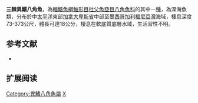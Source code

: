 {{Speciesbox
| name = 三棘異鰭八角魚
| image = 
| image_width = 250px
| status = NE
| status_system = IUCN3.1
| ordo [[鮋形目|鮋形目]] Scorpaeniformes
| genus = Xeneretmus
| species = triacanthus
| authority = [[Gilbert|Gilbert]], 1890
| synonyms = *''Xenochirus triacanthus, Gilbert, 1890''
}}

'''三棘異鰭八角魚'''，為[[輻鰭魚綱|輻鰭魚綱]][[鮋形目|鮋形目]][[杜父魚亞目|杜父魚亞目]][[八角魚科|八角魚科]]的其中一[[種|種]]，為深海魚類，分布於中[[太平洋|太平洋]]東部[[加拿大|加拿大]][[卑斯省|卑斯省]]中部至[[墨西哥|墨西哥]][[加利福尼亞灣|加利福尼亞灣]]海域，棲息深度73-373公尺，體長可達18公分，棲息在軟底質底層水域，生活習性不明。

==参考文献==
*{{FishBase_species|genus=Xeneretmus|species=triacanthus|year=2014|month=5}}

== 扩展阅读 ==
{{refbegin}}
{{wikispecies-inline|Xeneretmus triacanthus|三棘異鰭八角魚}}
{{refend}}

{{Wikispecies|Xeneretmus triacanthus}}
{{Taxonbar|from=Q1835132}}

[[Category:異鰭八角魚屬|Category:異鰭八角魚屬]]
[[Category:1890年描述的魚類|X]]


{{魚類小作品}}